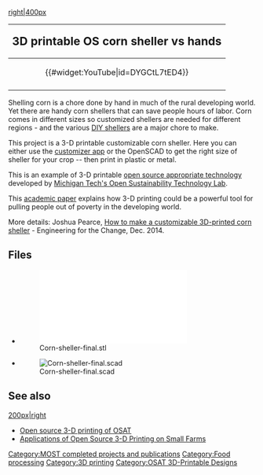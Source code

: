 {{MOST}}

[[image:cornsheller.png|right|400px]]
{|style="border:1px solid black; background-color: lightgreen; margin-left:.1em; margin-top:2px; -moz-border-radius:15px;" align="right" width="120px"
!<big><big>3D printable OS corn sheller vs hands</big>
|-
|<center>{{#widget:YouTube|id=DYGCtL7tED4}} </center>
|-
|}

Shelling corn is a chore done by hand in much of the rural developing world. Yet there are handy corn shellers that can save people hours of labor. Corn comes in different sizes so customized shellers are needed for different regions - and the various [https://www.engineeringforchange.org/news/2012/06/30/how_to_make_a_corn_sheller.html DIY shellers] are a major chore to make.


This project is a 3-D printable customizable corn sheller. Here you can either use the [http://www.thingiverse.com/thing:386755/ customizer app] or the OpenSCAD to get the right size of sheller for your crop -- then print in plastic or metal.



This is an example of 3-D printable [[file:2012 case for OSAT.pdf |open source appropriate technology]] developed by [[:Category:MOST|Michigan Tech's Open Sustainability Technology Lab]]. 

This [http://mtu.academia.edu/JoshuaPearce/Papers/1566597/3-D_Printing_of_Open_Source_Appropriate_Technologies_for_Self-Directed_Sustainable_Development academic paper] explains how 3-D printing could be a powerful tool for pulling people out of poverty in the developing world.

More details: Joshua Pearce, [https://www.engineeringforchange.org/news/2014/12/17/how_to_make_a_customizable_3d_printed_corn_sheller.html How to make a customizable 3D-printed corn sheller ] - Engineering for the Change, Dec. 2014.

==Files==
* [[File:Corn-sheller-final.stl]]
* [[File:Corn-sheller-final.scad]]

==See also==
[[image:corn-shell.jpg|200px|right]]
* [[Open source 3-D printing of OSAT]]
* [[Applications of Open Source 3-D Printing on Small Farms]]


[[Category:MOST completed projects and publications]]
[[Category:Food processing]]
[[Category:3D printing]]
[[Category:OSAT 3D-Printable Designs]]